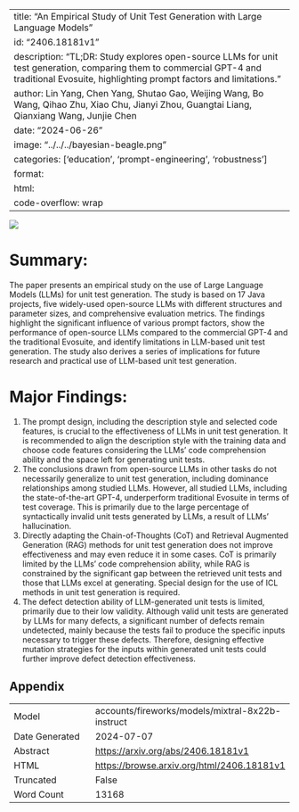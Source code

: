 
---
title: "An Empirical Study of Unit Test Generation with Large Language Models"
id: "2406.18181v1"
description: "TL;DR: Study explores open-source LLMs for unit test generation, comparing them to commercial GPT-4 and traditional Evosuite, highlighting prompt factors and limitations."
author: Lin Yang, Chen Yang, Shutao Gao, Weijing Wang, Bo Wang, Qihao Zhu, Xiao Chu, Jianyi Zhou, Guangtai Liang, Qianxiang Wang, Junjie Chen
date: "2024-06-26"
image: "../../../bayesian-beagle.png"
categories: ['education', 'prompt-engineering', 'robustness']
format:
  html:
    code-overflow: wrap
---

![](../../../bayesian-beagle.png)

# Summary:

The paper presents an empirical study on the use of Large Language Models (LLMs) for unit test generation. The study is based on 17 Java projects, five widely-used open-source LLMs with different structures and parameter sizes, and comprehensive evaluation metrics. The findings highlight the significant influence of various prompt factors, show the performance of open-source LLMs compared to the commercial GPT-4 and the traditional Evosuite, and identify limitations in LLM-based unit test generation. The study also derives a series of implications for future research and practical use of LLM-based unit test generation.

# Major Findings:

1. The prompt design, including the description style and selected code features, is crucial to the effectiveness of LLMs in unit test generation. It is recommended to align the description style with the training data and choose code features considering the LLMs’ code comprehension ability and the space left for generating unit tests.
2. The conclusions drawn from open-source LLMs in other tasks do not necessarily generalize to unit test generation, including dominance relationships among studied LLMs. However, all studied LLMs, including the state-of-the-art GPT-4, underperform traditional Evosuite in terms of test coverage. This is primarily due to the large percentage of syntactically invalid unit tests generated by LLMs, a result of LLMs’ hallucination.
3. Directly adapting the Chain-of-Thoughts (CoT) and Retrieval Augmented Generation (RAG) methods for unit test generation does not improve effectiveness and may even reduce it in some cases. CoT is primarily limited by the LLMs’ code comprehension ability, while RAG is constrained by the significant gap between the retrieved unit tests and those that LLMs excel at generating. Special design for the use of ICL methods in unit test generation is required.
4. The defect detection ability of LLM-generated unit tests is limited, primarily due to their low validity. Although valid unit tests are generated by LLMs for many defects, a significant number of defects remain undetected, mainly because the tests fail to produce the specific inputs necessary to trigger these defects. Therefore, designing effective mutation strategies for the inputs within generated unit tests could further improve defect detection effectiveness.



## Appendix

|          |          |
|----------|----------|
| Model     | accounts/fireworks/models/mixtral-8x22b-instruct       |
| Date Generated     | 2024-07-07       |
| Abstract | [https://arxiv.org/abs/2406.18181v1](https://arxiv.org/abs/2406.18181v1)        |
| HTML     | [https://browse.arxiv.org/html/2406.18181v1](https://browse.arxiv.org/html/2406.18181v1)       |
| Truncated       | False       |
| Word Count       | 13168       |